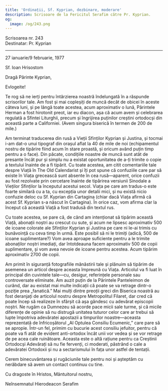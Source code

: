```yaml
---
title: 'Ordinații, Sf. Kyprian, dezbinare, moderare'
description: Scrisoare de la Fericitul Serafim către Pr. Kyprian.
og:
  image: /og/243.png
---
```


<div style={{textAlign:'right', fontFamily:'monospace'}}>Scrisoarea nr. 243</div>
<div style={{textAlign:'left', fontFamily:'monospace'}}>Destinatar: Pr. Kyprian</div>

---

27 ianuarie/9 februarie, 1977

Sf. Ioan Hrisostom

Dragă Părinte Kyprian,

Evlogeite!

Te rog să ne ierți pentru întârzierea noastră îndelungată în a răspunde scrisorilor tale. Am fost și mai copleșiți de muncă decât de obicei în aceste câteva luni, și pe lângă toate acestea, acum aproximativ o lună, Părintele Herman a fost hirotonit preot, iar eu diacon, așa că acum avem și celebrarea regulată a Sfintei Liturghii, precum și îngrijirea puținilor creștini ortodocși din această parte a Californiei. (Avem singura biserică în termen de 200 de mile.)

Am terminat traducerea din rusă a Vieții Sfinților Kyprian și Justina, și tocmai i-am dat-o unui tipograf din orașul aflat la 40 de mile de noi (echipamentul nostru de tipărire fiind acum în stare proastă, și oricum având puțin timp pentru a o face). Din păcate, condițiile noastre de muncă sunt atât de presante încât pur și simplu nu a existat oportunitatea de a-ți trimite o copie a textului înainte de a fi tipărit. Cu toate acestea, am citit comentariile tale despre Viață în The Old Calendarist și îți pot spune că confuziile care par să existe în Viața grecească sunt absente în cea rusă—aparent, orice confuzii au fost rezolvate prin cercetare înainte de tipărirea versiunii Sinodale a Vieților Sfinților la începutul acestui secol. Viața pe care am tradus-o este foarte similară cu a ta, cu excepția unor detalii mici, și nu există nicio confuzie deloc cu Sf. Kyprian din Cartagina (chiar dacă Viața afirmă că acest Sf. Kyprian s-a născut în Cartagina). În orice caz, vom afirma clar la început că această Viață a fost tradusă din textul rus.

Cu toate acestea, se pare că, de când am intenționat să tipărim această Viață, abonații noștri au crescut cu sute, și acum ne lipsesc aproximativ 500 de icoane colorate ale Sfinților Kyprian și Justina pe care ni le-ai trimis cu bunăvoință cu ceva timp în urmă. Este posibil să ni le trimiți (adică, 500 de icoane suplimentare?) Vom avea aproape suficiente pentru a le trimite abonaților noștri imediați, dar întotdeauna facem aproximativ 500 de copii suplimentare, și vom avea nevoie de icoane pentru acestea. Acum tipărim aproximativ 2700 de copii.

Am primit în siguranță fotografiile mănăstirii tale și plănuim să tipărim de asemenea un articol despre aceasta împreună cu Viața. Articolul va fi luat în principal din cuvintele tale—cu, desigur, referințele personale sau controversate eliminate. Am auzit puțin de la Părintele Panteleimon de curând, dar au existat mai multe indicații că poate se va retrage dintr-o poziție prea „fanatică.” Mai mulți dintre preoții greci din Biserica noastră au fost deranjați de articolul nostru despre Metropolitul Filaret, dar cred că poate încep să realizeze în sfârșit că așa gândesc cu adevărat episcopii noștri. Ne rugăm ca Dumnezeu să acorde pace micii sale turme, și că micile diferențe de opinie să nu distrugă unitatea tuturor celor care ar trebui să lupte împotriva adevăratei apostazii a timpurilor noastre—aceasta reprezentată de înfricoșătorul „Al Optulea Consiliu Ecumenic,” care pare să se apropie. Într-un fel, primim cu bucurie acest consiliu jefuitor, pentru că poate va fi atât de evident anti-ortodox încât unii vor vedea și se vor retrage de pe acea cale ruinătoare. Aceasta este o altă rațiune pentru ca Creștinii Ortodocși Adevărați să nu fie fervenți, ci moderati, păstrând o cale a adevăratei Ortodoxii și nu a sectarismului în fața unor astfel de tentații.

Cerem binecuvântarea și rugăciunile tale pentru noi și așteptăm cu nerăbdare să avem un contact continuu cu tine.

Cu dragoste în Hristos, Mântuitorul nostru,

Neînsemnatul Hierodeacon Serafim
